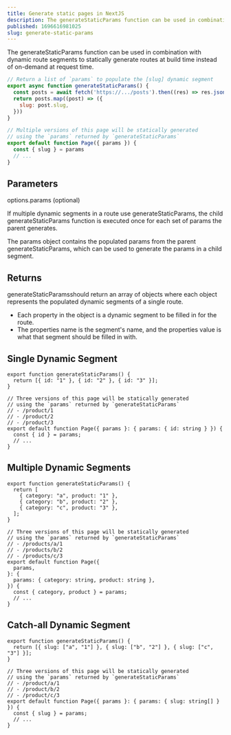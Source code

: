 ```yaml
---
title: Generate static pages in NextJS
description: The generateStaticParams function can be used in combination with dynamic route segments to statically generate routes at build time.
published: 1696616981025
slug: generate-static-params
---
```


The <Highlight>generateStaticParams</Highlight> function can be used in combination with dynamic route segments to statically generate routes at build time instead of on-demand at request time.

```jsx:app/blog/[slug]/page.jsx showLineNumbers {2-7}
// Return a list of `params` to populate the [slug] dynamic segment
export async function generateStaticParams() {
  const posts = await fetch('https://.../posts').then((res) => res.json())
  return posts.map((post) => ({
    slug: post.slug,
  }))
}

// Multiple versions of this page will be statically generated
// using the `params` returned by `generateStaticParams`
export default function Page({ params }) {
  const { slug } = params
  // ...
}
```

## Parameters

<Highlight>options.params</Highlight> (optional)

If multiple dynamic segments in a route use <Highlight>generateStaticParams</Highlight>, the child <Highlight>generateStaticParams</Highlight> function is executed once for each set of <Highlight>params</Highlight> the parent generates.

The params object contains the populated params from the parent generateStaticParams, which can be used to generate the params in a child segment.

## Returns

<Highlight>generateStaticParams</Highlight>should return an array of objects
where each object represents the populated dynamic segments of a single route.

- Each property in the object is a dynamic segment to be filled in for the route.
- The properties name is the segment's name, and the properties value is what that segment should be filled in with.

## Single Dynamic Segment

```jsx:app/product/[id]/page.tsx showLineNumbers
export function generateStaticParams() {
  return [{ id: "1" }, { id: "2" }, { id: "3" }];
}

// Three versions of this page will be statically generated
// using the `params` returned by `generateStaticParams`
// - /product/1
// - /product/2
// - /product/3
export default function Page({ params }: { params: { id: string } }) {
  const { id } = params;
  // ...
}
```

## Multiple Dynamic Segments

```jsx:app/products/[category]/[product]/page.tsx showLineNumbers
export function generateStaticParams() {
  return [
    { category: "a", product: "1" },
    { category: "b", product: "2" },
    { category: "c", product: "3" },
  ];
}

// Three versions of this page will be statically generated
// using the `params` returned by `generateStaticParams`
// - /products/a/1
// - /products/b/2
// - /products/c/3
export default function Page({
  params,
}: {
  params: { category: string, product: string },
}) {
  const { category, product } = params;
  // ...
}
```

## Catch-all Dynamic Segment

```jsx:app/product/[...slug]/page.tsx showLineNumbers
export function generateStaticParams() {
  return [{ slug: ["a", "1"] }, { slug: ["b", "2"] }, { slug: ["c", "3"] }];
}

// Three versions of this page will be statically generated
// using the `params` returned by `generateStaticParams`
// - /product/a/1
// - /product/b/2
// - /product/c/3
export default function Page({ params }: { params: { slug: string[] } }) {
  const { slug } = params;
  // ...
}
```
